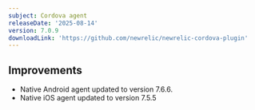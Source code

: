 ```yaml
---
subject: Cordova agent
releaseDate: '2025-08-14'
version: 7.0.9
downloadLink: 'https://github.com/newrelic/newrelic-cordova-plugin'
---
```


## Improvements

- Native Android agent updated to version 7.6.6.
- Native iOS agent updated to version 7.5.5
